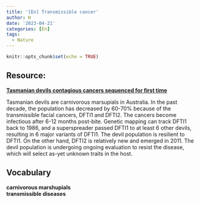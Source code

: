 ```yaml
---
title: '[En] Transmissible cancer'
author: H
date: '2023-04-21'
categories: [En]
tags:
  - Nature
---
```


```r
knitr::opts_chunk$set(echo = TRUE)
```

## Resource:

[**Tasmanian devils contagious cancers sequenced for first time**](https://www.nature.com/articles/d41586-023-01349-7)


Tasmanian devils are carnivorous marsupials in Australia. In the past decade, the population has decreased by 60-70% because of the transmissible facial cancers, DFTI1 and DFTI2. The cancers become infectious after 6-12 months post-bite. Genetic mapping can track DFTI1 back to 1986, and a superspreader passed DFTI1 to at least 6 other devils, resulting in 6 major variants of DFTI1. The devil population is resilient to DFTI1. On the other hand, DFTI2 is relatively new and emerged in 2011. The devil population is undergoing ongoing evaluation to resist the disease, which will select as-yet unknown traits in the host.


## Vocabulary 

**carnivorous marshupials** <br>
**transmissible diseases**<br>



